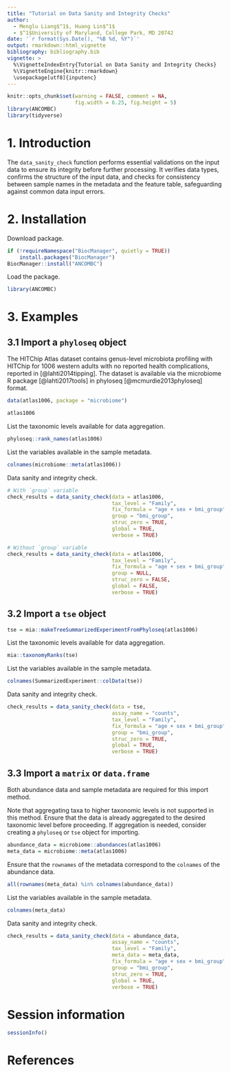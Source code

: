 ```yaml
---
title: "Tutorial on Data Sanity and Integrity Checks"
author: 
  - Menglu Liang$^1$, Huang Lin$^1$
  - $^1$University of Maryland, College Park, MD 20742 
date: '`r format(Sys.Date(), "%B %d, %Y")`'
output: rmarkdown::html_vignette
bibliography: bibliography.bib
vignette: >
  %\VignetteIndexEntry{Tutorial on Data Sanity and Integrity Checks}
  %\VignetteEngine{knitr::rmarkdown}
  \usepackage[utf8]{inputenc}
---
```


```r
knitr::opts_chunk$set(warning = FALSE, comment = NA,
                      fig.width = 6.25, fig.height = 5)
library(ANCOMBC)
library(tidyverse)
```

# 1. Introduction

The `data_sanity_check` function performs essential validations on the input data to ensure its integrity before further processing. It verifies data types, confirms the structure of the input data, and checks for consistency between sample names in the metadata and the feature table, safeguarding against common data input errors.

# 2. Installation

Download package. 

```r
if (!requireNamespace("BiocManager", quietly = TRUE))
    install.packages("BiocManager")
BiocManager::install("ANCOMBC")
```

Load the package. 

```r
library(ANCOMBC)
```

# 3. Examples

## 3.1 Import a `phyloseq` object

The HITChip Atlas dataset contains genus-level microbiota profiling with 
HITChip for 1006 western adults with no reported health complications, 
reported in [@lahti2014tipping]. The dataset is available via the 
microbiome R package [@lahti2017tools] in phyloseq [@mcmurdie2013phyloseq] 
format. 

```r
data(atlas1006, package = "microbiome")

atlas1006
```

List the taxonomic levels available for data aggregation.

```r
phyloseq::rank_names(atlas1006)
```

List the variables available in the sample metadata.

```r
colnames(microbiome::meta(atlas1006))
```

Data sanity and integrity check.

```r
# With `group` variable
check_results = data_sanity_check(data = atlas1006,
                                  tax_level = "Family",
                                  fix_formula = "age + sex + bmi_group",
                                  group = "bmi_group",
                                  struc_zero = TRUE,
                                  global = TRUE,
                                  verbose = TRUE)
```

```r
# Without `group` variable
check_results = data_sanity_check(data = atlas1006,
                                  tax_level = "Family",
                                  fix_formula = "age + sex + bmi_group",
                                  group = NULL,
                                  struc_zero = FALSE,
                                  global = FALSE,
                                  verbose = TRUE)
```

## 3.2 Import a `tse` object

```r
tse = mia::makeTreeSummarizedExperimentFromPhyloseq(atlas1006)
```

List the taxonomic levels available for data aggregation.

```r
mia::taxonomyRanks(tse)
```

List the variables available in the sample metadata.

```r
colnames(SummarizedExperiment::colData(tse))
```

Data sanity and integrity check.

```r
check_results = data_sanity_check(data = tse,
                                  assay_name = "counts",
                                  tax_level = "Family",
                                  fix_formula = "age + sex + bmi_group",
                                  group = "bmi_group",
                                  struc_zero = TRUE,
                                  global = TRUE,
                                  verbose = TRUE)
```

## 3.3 Import a `matrix` or `data.frame`

Both abundance data and sample metadata are required for this import method.

Note that aggregating taxa to higher taxonomic levels is not supported in this method. Ensure that the data is already aggregated to the desired taxonomic level before proceeding. If aggregation is needed, consider creating a `phyloseq` or `tse` object for importing.

```r
abundance_data = microbiome::abundances(atlas1006)
meta_data = microbiome::meta(atlas1006)
```

Ensure that the `rownames` of the metadata correspond to the `colnames` of the abundance data.

```r
all(rownames(meta_data) %in% colnames(abundance_data))
```

List the variables available in the sample metadata.

```r
colnames(meta_data)
```

Data sanity and integrity check.

```r
check_results = data_sanity_check(data = abundance_data,
                                  assay_name = "counts",
                                  tax_level = "Family",
                                  meta_data = meta_data,
                                  fix_formula = "age + sex + bmi_group",
                                  group = "bmi_group",
                                  struc_zero = TRUE,
                                  global = TRUE,
                                  verbose = TRUE)
```

# Session information

```r
sessionInfo()
```

# References










